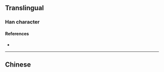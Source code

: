 {{also|梘}}
{{character info/new}}
==Translingual==

===Han character===
{{Han char|rn=75|rad=木|as=04|sn=8|four=|canj=DBHU|ids=⿰木见}}

====References====
* {{Han ref|kx=0517.011|hdz=21170.060|uh=67A7|ud=26535}}

----

==Chinese==
{{zh-see|梘}}